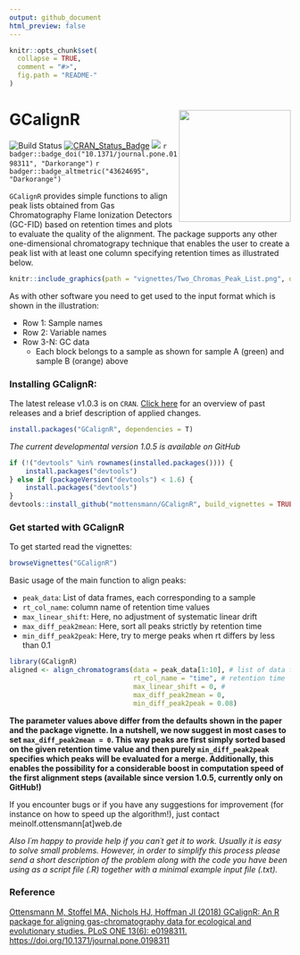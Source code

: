 ```yaml
---
output: github_document
html_preview: false
---
```


<!-- README.md is generated from README.Rmd. Please edit that file -->

```r
knitr::opts_chunk$set(
  collapse = TRUE,
  comment = "#>",
  fig.path = "README-"
)
```

# GCalignR  [<img src="vignettes/GCalignRLogo.png" height="200" align="right"/>](https://github.com/mottensmann/GCalignR)

![Build Status](https://travis-ci.org/mottensmann/GCalignR.svg?branch=master)
[![CRAN_Status_Badge](http://www.r-pkg.org/badges/version/GCalignR)](https://cran.r-project.org/package=GCalignR)
[![](http://cranlogs.r-pkg.org/badges/grand-total/GCalignR)](https://cran.r-project.org/package=GCalignR)
`r badger::badge_doi("10.1371/journal.pone.0198311", "Darkorange")`
`r badger::badge_altmetric("43624695", "Darkorange")`

`GCalignR` provides simple functions to align peak lists obtained from Gas Chromatography Flame Ionization Detectors (GC-FID) based on retention times and plots to evaluate the quality of the alignment. The package supports any other one-dimensional chromatograpy technique that enables the user to create a peak list with at least one column specifying retention times as illustrated below.

```r
knitr::include_graphics(path = "vignettes/Two_Chromas_Peak_List.png", dpi = 300)
```

As with other software you need to get used to the input format which is shown in the illustration:

* Row 1: Sample names
* Row 2: Variable names
* Row 3-N: GC data
    + Each block belongs to a sample as shown for sample A (green) and sample B (orange) above

### Installing GCalignR:

The latest release v1.0.3 is on `CRAN`. [Click here](https://github.com/mottensmann/GCalignR/releases) for an overview of past releases and a brief description of applied changes.

```r
install.packages("GCalignR", dependencies = T)
```

*The current developmental version 1.0.5 is available on GitHub*

```r
if (!("devtools" %in% rownames(installed.packages()))) { 
    install.packages("devtools")
} else if (packageVersion("devtools") < 1.6) {
    install.packages("devtools")
}
devtools::install_github("mottensmann/GCalignR", build_vignettes = TRUE)
```

### Get started with GCalignR

To get started read the vignettes:  

```r
browseVignettes("GCalignR")
```

Basic usage of the main function to align peaks:

+ `peak_data`: List of data frames, each corresponding to a sample
+ `rt_col_name`: column name of retention time values
+ `max_linear_shift`: Here, no adjustment of systematic linear drift
+ `max_diff_peak2mean`: Here, sort all peaks strictly by retention time
+ `min_diff_peak2peak`: Here, try to merge peaks when rt differs by less than 0.1

```r
library(GCalignR)
aligned <- align_chromatograms(data = peak_data[1:10], # list of data frame 
                               rt_col_name = "time", # retention time
                               max_linear_shift = 0, #
                               max_diff_peak2mean = 0, 
                               min_diff_peak2peak = 0.08) 
```

**The parameter values above differ from the defaults shown in the paper and the package vignette. In a nutshell, we now suggest in most cases to set `max_diff_peak2mean = 0`. This way peaks are first simply sorted based on the given retention time value and then purely `min_diff_peak2peak` specifies which peaks will be evaluated for a merge. Additionally, this enables the possibility for a considerable boost in computation speed of the first alignment steps (available since version 1.0.5, currently only on GitHub!)**

If you encounter bugs or if you have any suggestions for improvement (for instance on how to speed up the algorithm!), just contact meinolf.ottensmann[at]web.de

*Also I´m happy to provide help if you can´t get it to work. Usually it is easy to solve small problems. However, in order to simplify this process please send a short description of the problem along with the code you have been using as a script file (.R) together with a minimal example input file (.txt).* 

### Reference

[Ottensmann M, Stoffel MA, Nichols HJ, Hoffman JI (2018) GCalignR: An R package for aligning gas-chromatography data for ecological and evolutionary studies. PLoS ONE 13(6): e0198311. https://doi.org/10.1371/journal.pone.0198311](https://doi.org/10.1371/journal.pone.0198311)
